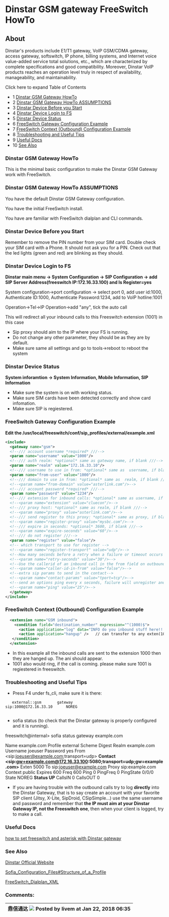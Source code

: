 
# Dinstar GSM gateway FreeSwitch HowTo 

 

## About

Dinstar's products include E1/T1 gateway, VoIP GSM/CDMA gateway, access gateway, softswitch, IP phone, billing systems, and Internet voice value-added service total solutions, etc., which are characterized by complete specifications and good compatibility. Moreover, Dinstar VoIP products reaches an operation level truly in respect of availability, manageability, and maintainability.

Click here to expand Table of Contents

* 1 [Dinstar GSM Gateway HowTo](#dinstar-gsm-gateway-howto)
* 2 [Dinstar GSM Gateway HowTo ASSUMPTIONS](#dinstar-gsm-gateway-howto-assumptions)
* 3 [Dinstar Device Before you Start](#dinstar-device-before-you-start)
* 4 [Dinstar Device Login to FS](#dinstar-gsm-gateway-howto-assumptions)
* 5 [Dinstar Device Status](#dinstar-gsm-gateway-howto)
* 6 [FreeSwitch Gateway Configuration Example](#freeswitch-gateway-configuration-example)
* 7 [FreeSwitch Context (Outbound) Configuration Example](#freeswitch-context-outbound-configuration-example)
* 8 [Troubleshooting and Useful Tips](#troubleshooting-and-useful-tips)
* 9 [Useful Docs](#dinstar-gsm-gateway-howto)
* 10 [See Also](#dinstar-gsm-gateway-howto)

### Dinstar GSM Gateway HowTo

This is the minimal basic configuration to make the Dinstar GSM Gateway work with FreeSwitch.

### Dinstar GSM Gateway HowTo ASSUMPTIONS

You have the default Dinstar GSM Gateway configuration.

You have the initial FreeSwitch install.

You have are familiar with FreeSwitch dialplan and CLI commands.

### Dinstar Device Before you Start

Remember to remove the PIN number from your SIM card. Double check your SIM card with a Phone. It should not ask you for a PIN. Check out that the led lights (green and red) are blinking as they should.

### Dinstar Device Login to FS

**Dinstar main menu -> System Configuration -> SIP Configuration -> add SIP Server Address(freeswitch IP:172.16.33.100) and Is Register=yes**

System configuration->port configuration -> select port 0, add user id:1000, Authenticate ID:1000, Authenticate Password:1234, add to VoIP hotline:1001

Operation->Tel->IP Operation->add "any", tick the auto call

This will redirect all your inbound calls to this Freeswitch extension (1001) in this case

* Sip proxy should aim to the IP where your FS is running.
* Do not change any other parameter, they should be as they are by default.
* Make sure same all settings and go to tools->reboot to reboot the system

### Dinstar Device Status

**System inforamtion -> System Information, Mobile Information, SIP Information**

* Make sure the system is on with working status.
* Make sure SIM cards have been detected correctly and show card infomation.
* Make sure SIP is regiestered.

### FreeSwitch Gateway Configuration Example

**Edit the /usr/local/freeswitch/conf/sip\_profiles/external/example.xml**

```xml
<include>
  <gateway name="gsm">
  <!--/// account username *required* ///-->
  <param name="username" value="1000"/>
  <!--/// auth realm: *optional* same as gateway name, if blank ///-->
  <param name="realm" value="172.16.33.10"/>
  <!--/// username to use in from: *optional* same as  username, if blank ///-->
  <param name="from-user" value="1000"/>
  <!--/// domain to use in from: *optional* same as  realm, if blank ///-->
  <!--<param name="from-domain" value="asterlink.com"/>-->
  <!--/// account password *required* ///-->
  <param name="password" value="1234"/>
  <!--/// extension for inbound calls: *optional* same as username, if blank ///-->
  <!--<param name="extension" value="cluecon"/>-->
  <!--/// proxy host: *optional* same as realm, if blank ///-->
  <!--<param name="proxy" value="asterlink.com"/>-->
  <!--/// send register to this proxy: *optional* same as proxy, if blank ///-->
  <!--<param name="register-proxy" value="mysbc.com"/>-->
  <!--/// expire in seconds: *optional* 3600, if blank ///-->
  <!--<param name="expire-seconds" value="60"/>-->
  <!--/// do not register ///-->
  <param name="register" value="false"/>
  <!-- which transport to use for register -->
  <!--<param name="register-transport" value="udp"/>-->
  <!--How many seconds before a retry when a failure or timeout occurs -->
  <!--<param name="retry-seconds" value="30"/>-->
  <!--Use the callerid of an inbound call in the from field on outbound calls via this gateway -->
  <!--<param name="caller-id-in-from" value="false"/>-->
  <!--extra sip params to send in the contact-->
  <!--<param name="contact-params" value="tport=tcp"/>-->
  <!--send an options ping every x seconds, failure will unregister and/or mark it down-->
  <!--<param name="ping" value="25"/>-->
  </gateway>
</include>
```

### FreeSwitch Context (Outbound) Configuration Example

```xml
  <extension name="GSM inbound">
    <condition field="destination_number" expression="^(1000)$">
      <action application="log" data="INFO do you inbound stuff here!!!!! ani --${ani} "/>
      <action application="hangup" />   // can transfer to any exten(10001,1002...)
   </condition>
  </extension>
```

* In this example all the inbound calls are sent to the extension 1000 then they are hanged up. The ani should appear.
* 1001 also would ring, if the call is coming. please make sure 1001 is regiestered in freeswitch.

### Troubleshooting and Useful Tips

* Press F4 under fs\_cli, make sure it is there:

```text
   external::gsm       gateway                      sip:1000@172.16.33.10      NOREG


```

* sofia status (to check that the Dinstar gateway is properly configured and it is running).

freeswitch@internal> sofia status gateway example.com

Name example.com Profile external Scheme Digest Realm example.com Username joeuser Password yes From &lt;sip:joeuser@example.com;transport=udp> **Contact &lt;sip:gw+example.com@172.16.33.100:5080;transport=udp;gw=example.com>** Exten 5000 To sip:joeuser@example.com Proxy sip:example.com Context public Expires 600 Freq 600 Ping 0 PingFreq 0 PingState 0/0/0 State NOREG **Status UP** CallsIN 0 CallsOUT 0

* If you are having trouble with the outbound calls try to log **directly** into the Dinstar Gateway, that is to say create an account with your favorite SIP client (Jitsy, X-Lite, SipDroid, CSipSimple...) use the same username and password and remember that **the IP must aim at your Dinstar Gateway IP, not the Freeswitch one**, then when your client is logged, try to make a call.

### Useful Docs

[how to set freeswitch and asterisk with Dinstar gateway](http://www.dinstar.com/service/Training.aspx)

### See Also

[Dinstar Official Website](http://www.dinstar.com)

[Sofia\_Configuration\_Files#Structure\_of\_a\_Profile](http://wiki.freeswitch.org/wiki/Sofia%5FConfiguration%5FFiles#Structure%5Fof%5Fa%5FProfile)

[FreeSwitch\_Dialplan\_XML](http://wiki.freeswitch.org/wiki/FreeSwitch%5FDialplan%5FXML)

### Comments:

| 鼎信通达 ![](/images/icons/contenttypes/comment_16.png) Posted by livem at Jan 22, 2018 06:35 |
| ---------------------------------------------------------------------------------------- |


